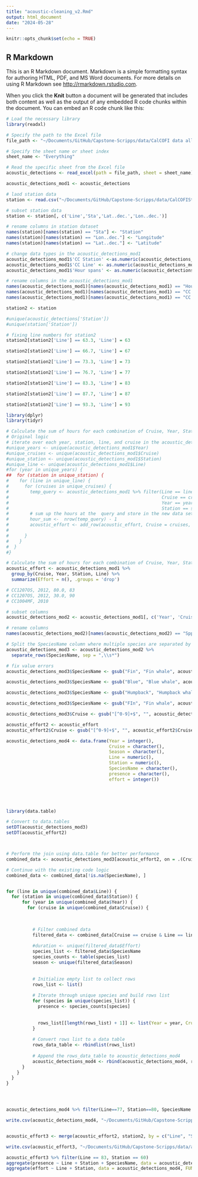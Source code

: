 ```yaml
---
title: "acoustic-cleaning_v2.Rmd"
output: html_document
date: "2024-05-28"
---
```


```r
knitr::opts_chunk$set(echo = TRUE)
```

## R Markdown

This is an R Markdown document. Markdown is a simple formatting syntax for authoring HTML, PDF, and MS Word documents. For more details on using R Markdown see <http://rmarkdown.rstudio.com>.

When you click the **Knit** button a document will be generated that includes both content as well as the output of any embedded R code chunks within the document. You can embed an R code chunk like this:

```r
# Load the necessary library
library(readxl)

# Specify the path to the Excel file
file_path <- "~/Documents/GitHub/Capstone-Scripps/data/CalCOFI data all cruises, calculations.xlsx"

# Specify the sheet name or sheet index
sheet_name <- "Everything"

# Read the specific sheet from the Excel file
acoustic_detections <- read_excel(path = file_path, sheet = sheet_name)

```

```r
acoustic_detections_mod1 <- acoustic_detections

# laod station data
station <- read.csv("~/Documents/GitHub/Capstone-Scripps/data/CalCOFIStationOrder.csv")

# subset station data
station <- station[, c('Line','Sta','Lat..dec.','Lon..dec.')]

# rename columns in station dataset
names(station)[names(station) == "Sta"] <- "Station"
names(station)[names(station) == "Lon..dec."] <- "Longitude"
names(station)[names(station) == "Lat..dec."] <- "Latitude"

# change data types in the acoustic_detections_mod1
acoustic_detections_mod1$'CC Station' <-as.numeric(acoustic_detections_mod1$'CC Station')
acoustic_detections_mod1$'CC Line' <- as.numeric(acoustic_detections_mod1$'CC Line')
acoustic_detections_mod1$'Hour spans' <- as.numeric(acoustic_detections_mod1$'Hour spans')

# rename columns in the acoustic_detections_mod1
names(acoustic_detections_mod1)[names(acoustic_detections_mod1) == "Hour spans"] <- "hours"
names(acoustic_detections_mod1)[names(acoustic_detections_mod1) == "CC Line"] <- "Line"
names(acoustic_detections_mod1)[names(acoustic_detections_mod1) == "CC Station"] <- "Station"

```

```r
station2 <- station

#unique(acoustic_detections['Station'])
#unique(station['Station'])

# fixing line numbers for station2
station2[station2['Line'] == 63.3, 'Line'] = 63

station2[station2['Line'] == 66.7, 'Line'] = 67

station2[station2['Line'] == 73.3, 'Line'] = 73

station2[station2['Line'] == 76.7, 'Line'] = 77

station2[station2['Line'] == 83.3, 'Line'] = 83

station2[station2['Line'] == 87.7, 'Line'] = 87

station2[station2['Line'] == 93.3, 'Line'] = 93


```


```r
library(dplyr)
library(tidyr)

# Calculate the sum of hours for each combination of Cruise, Year, Station, and Line
# Original logic
# iterate over each year, station, line, and cruise in the acoustic_detections_mod1 table
#unique_years <- unique(acoustic_detections_mod1$Year)
#unique_cruises <- unique(acoustic_detections_mod1$Cruise)
#unique_station <- unique(acoustic_detections_mod1$Station)
#unique_line <- unique(acoustic_detections_mod1$Line)
#for (year in unique_years) {
##  for (station in unique_station) {
#    for (line in unique_line) {
#      for (cruises in unique_cruises) {
#        temp_query <- acoustic_detections_mod1 %>% filter(Line == line,
#                                                          Cruise == cruises,
#                                                          Year == year,
#                                                          Station == station)
#        # sum up the hours at the  query and store in the new data set table for effort
#        hour_sum <-  nrow(temp_query) - 1
#        acoustic_effort <- add_row(acoustic_effort, Cruise = cruises, Year = year, Station = station, Line = line, Effort = hour_sum)#
#
#      }
#    }
#  }
#}

# Calculate the sum of hours for each combination of Cruise, Year, Station, and Line
acoustic_effort <- acoustic_detections_mod1 %>%
  group_by(Cruise, Year, Station, Line) %>%
  summarize(Effort = n(), .groups = 'drop')

# CC1207OS, 2012, 80.0, 83
# CC1207OS, 2012, 30.0, 90
# CC1004MF, 2010
```

```r
# subset columns
acoustic_detections_mod2 <- acoustic_detections_mod1[, c('Year', 'Cruise', 'Season', 'Line', 'Station', 'Spp. Detected')]

# rename columns
names(acoustic_detections_mod2)[names(acoustic_detections_mod2) == "Spp. Detected"] <- "SpeciesName"

# Split the SpeciesName column where multiple species are separated by a comma
acoustic_detections_mod3 <- acoustic_detections_mod2 %>%
  separate_rows(SpeciesName, sep = ",\\s*")

# fix value errors
acoustic_detections_mod3$SpeciesName <- gsub("Fin", "Fin whale", acoustic_detections_mod3$SpeciesName)

acoustic_detections_mod3$SpeciesName <- gsub("Blue", "Blue whale", acoustic_detections_mod3$SpeciesName)

acoustic_detections_mod3$SpeciesName <- gsub("Humpback", "Humpback whale", acoustic_detections_mod3$SpeciesName)

acoustic_detections_mod3$SpeciesName <- gsub("FIn", "Fin whale", acoustic_detections_mod3$SpeciesName)

acoustic_detections_mod3$Cruise <- gsub("[^0-9]+$", "", acoustic_detections_mod3$Cruise)

acoustic_effort2 <- acoustic_effort
acoustic_effort2$Cruise <- gsub("[^0-9]+$", "", acoustic_effort2$Cruise)
```


```r
acoustic_detections_mod4 <- data.frame(Year = integer(),
                                       Cruise = character(),
                                       Season = character(),
                                       Line = numeric(),
                                       Station = numeric(),
                                       SpeciesName = character(),
                                       presence = character(),
                                       effort = integer())



  

library(data.table)

# Convert to data.tables
setDT(acoustic_detections_mod3)
setDT(acoustic_effort2)



# Perform the join using data.table for better performance
combined_data <- acoustic_detections_mod3[acoustic_effort2, on = .(Cruise, Line, Station, Year), nomatch = 0]

# Continue with the existing code logic
combined_data <- combined_data[!is.na(SpeciesName), ]


for (line in unique(combined_data$Line)) {
  for (station in unique(combined_data$Station)) {
      for (year in unique(combined_data$Year)) {
        for (cruise in unique(combined_data$Cruise)) {

          
          
          # Filter combined data
          filtered_data <- combined_data[Cruise == cruise & Line == line & Station == station & Year == year]
          
          #duration <- unique(filtered_data$Effort)
          species_list <- filtered_data$SpeciesName
          species_counts <- table(species_list)
          season <- unique(filtered_data$Season)
          
          
          # Initialize empty list to collect rows
          rows_list <- list()
          
          # Iterate through unique species and build rows list
          for (species in unique(species_list)) {
            presence <- species_counts[species]
            
            
            rows_list[[length(rows_list) + 1]] <- list(Year = year, Cruise = cruise, Season = season, Line = line, Station = station, SpeciesName = species, presence = presence)
          }
          
          # Convert rows list to a data table
          rows_data_table <- rbindlist(rows_list)
          
          # Append the rows_data_table to acoustic_detections_mod4
          acoustic_detections_mod4 <- rbind(acoustic_detections_mod4, rows_data_table)
      }
    }
  }
}




acoustic_detections_mod4 %>% filter(Line==77, Station==80, SpeciesName == "Fin whale")

```

```r
write.csv(acoustic_detections_mod4, "~/Documents/GitHub/Capstone-Scripps/data/acoustic_data/acoustic_detections_v2.csv", row.names = FALSE)


acoustic_effort3 <- merge(acoustic_effort2, station2, by = c("Line", "Station"))

write.csv(acoustic_effort3, "~/Documents/GitHub/Capstone-Scripps/data/acoustic_data/acoustic_station_v2.csv", row.names = FALSE)

acoustic_effort3 %>% filter(Line == 83, Station == 60)
aggregate(presence ~ Line + Station + SpeciesName, data = acoustic_detections_mod4, FUN = sum)
aggregate(effort ~ Line + Station, data = acoustic_detections_mod4, FUN = sum)
```




